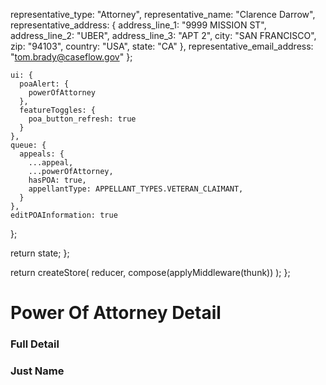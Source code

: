 

<Meta
  title="Queue/Components/PowerOfAttorneyDetail"
  component={PowerOfAttorneyDetailUnconnected}
/>

  representative_type: "Attorney",
  representative_name: "Clarence Darrow",
  representative_address: {
    address_line_1: "9999 MISSION ST",
    address_line_2: "UBER",
    address_line_3: "APT 2",
    city: "SAN FRANCISCO",
    zip: "94103",
    country: "USA",
    state: "CA"
  },
  representative_email_address: "tom.brady@caseflow.gov"
};

    ui: {
      poaAlert: {
        powerOfAttorney
      },
      featureToggles: {
        poa_button_refresh: true
      }
    },
    queue: {
      appeals: {
        ...appeal,
        ...powerOfAttorney,
        hasPOA: true,
        appellantType: APPELLANT_TYPES.VETERAN_CLAIMANT,
      }
    },
    editPOAInformation: true
  };

  return state;
};

  return createStore(
    reducer,
    compose(applyMiddleware(thunk))
  );
};

# Power Of Attorney Detail

### Full Detail

<Preview>
  <Story name="Normal">
    <Provider store={generateStore()}>
      <PowerOfAttorneyDetailUnconnected
        powerOfAttorney={powerOfAttorney}
        poaAlert={powerOfAttorney}
      />
    </Provider>
  </Story>
</Preview>

### Just Name

<Preview>
  <Story name="Just Name">
    <Provider store={generateStore()}>
      <PowerOfAttorneyNameUnconnected
        powerOfAttorney={powerOfAttorney}
        poaAlert={powerOfAttorney}
      />
    </Provider>
  </Story>
</Preview>
